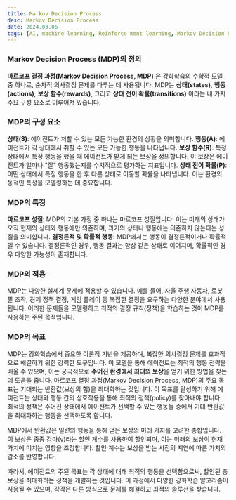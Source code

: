 ```yaml
---
title: Markov Decision Process
desc: Markov Decision Process
date: 2024.03.06
tags: [AI, machine learning, Reinforce ment learning, Markov Decision Process, MDP]
---
```







### Markov Decision Process (MDP)의 정의

**마르코프 결정 과정(Markov Decision Process, MDP)** 은 강화학습의 수학적 모델 중 하나로, 순차적 의사결정 문제를 다루는 데 사용됩니다. MDP는 **상태(states)**, **행동(actions)**, **보상 함수(rewards)**, 그리고 **상태 전이 확률(transitions)** 이라는 네 가지 주요 구성 요소로 이루어져 있습니다.

### MDP의 구성 요소

**상태(S)**: 에이전트가 처할 수 있는 모든 가능한 환경의 상황을 의미합니다.
**행동(A)**: 에이전트가 각 상태에서 취할 수 있는 모든 가능한 행동을 나타냅니다.
**보상 함수(R)**: 특정 상태에서 특정 행동을 했을 때 에이전트가 받게 되는 보상을 정의합니다. 이 보상은 에이전트가 얼마나 "잘" 행동했는지를 수치적으로 평가하는 지표입니다.
**상태 전이 확률(P)**: 어떤 상태에서 특정 행동을 한 후 다른 상태로 이동할 확률을 나타냅니다. 이는 환경의 동적인 특성을 모델링하는 데 중요합니다.

### MDP의 특징

**마르코프 성질**: MDP의 기본 가정 중 하나는 마르코프 성질입니다. 이는 미래의 상태가 오직 현재의 상태와 행동에만 의존하며, 과거의 상태나 행동에는 의존하지 않는다는 성질을 의미합니다.
**결정론적 및 확률적 행동**: MDP에서는 행동이 결정론적이거나 확률적일 수 있습니다. 결정론적인 경우, 행동 결과는 항상 같은 상태로 이어지며, 확률적인 경우 다양한 가능성이 존재합니다.

### MDP의 적용

MDP는 다양한 실세계 문제에 적용할 수 있습니다. 예를 들어, 자율 주행 자동차, 로봇 팔 조작, 경제 정책 결정, 게임 플레이 등 복잡한 결정을 요구하는 다양한 분야에서 사용됩니다. 이러한 문제들을 모델링하고 최적의 결정 규칙(정책)을 학습하는 것이 MDP를 사용하는 주된 목적입니다.



### MDP의 목표
MDP는 강화학습에서 중요한 이론적 기반을 제공하며, 복잡한 의사결정 문제를 효과적으로 해결하기 위한 강력한 도구입니다. 이 모델을 통해 에이전트는 최적의 행동 전략을 배울 수 있으며, 이는 궁극적으로 **주어진 환경에서 최대의 보상**을 얻기 위한 방법을 찾는 데 도움을 줍니다.
마르코프 결정 과정(Markov Decision Process, MDP)의 주요 목표는 기대되는 반환값(보상의 합)을 최대화하는 것입니다. 이 목표를 달성하기 위해 에이전트는 상태와 행동 간의 상호작용을 통해 최적의 정책(policy)를 찾아내야 합니다. 최적의 정책은 주어진 상태에서 에이전트가 선택할 수 있는 행동들 중에서 기대 반환값을 최대화하는 행동을 선택하도록 합니다.

MDP에서 반환값은 일련의 행동을 통해 얻은 보상의 미래 가치를 고려한 총합입니다. 이 보상은 종종 감마(γ)라는 할인 계수를 사용하여 할인되며, 이는 미래의 보상이 현재 가치에 미치는 영향을 조정합니다. 할인 계수는 보상을 받는 시점의 지연에 따른 가치의 감소를 반영합니다.

따라서, 에이전트의 주된 목표는 각 상태에 대해 최적의 행동을 선택함으로써, 할인된 총 보상을 최대화하는 정책을 개발하는 것입니다. 이 과정에서 다양한 강화학습 알고리즘이 사용될 수 있으며, 각각은 다른 방식으로 문제를 해결하고 최적의 솔루션을 찾습니다.
